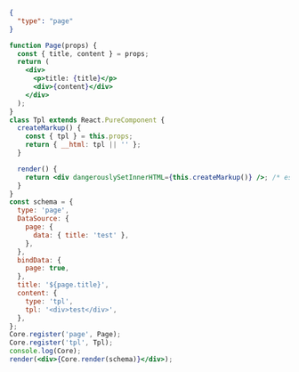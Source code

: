 ```json schema=true
{
  "type": "page"
}
```

```jsx live=true noInline=true
function Page(props) {
  const { title, content } = props;
  return (
    <div>
      <p>title: {title}</p>
      <div>{content}</div>
    </div>
  );
}
class Tpl extends React.PureComponent {
  createMarkup() {
    const { tpl } = this.props;
    return { __html: tpl || '' };
  }

  render() {
    return <div dangerouslySetInnerHTML={this.createMarkup()} />; /* eslint-disable-line */
  }
}
const schema = {
  type: 'page',
  DataSource: {
    page: {
      data: { title: 'test' },
    },
  },
  bindData: {
    page: true,
  },
  title: '${page.title}',
  content: {
    type: 'tpl',
    tpl: '<div>test</div>',
  },
};
Core.register('page', Page);
Core.register('tpl', Tpl);
console.log(Core);
render(<div>{Core.render(schema)}</div>);
```
